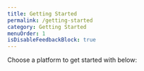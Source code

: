 ```yaml
---
title: Getting Started
permalink: /getting-started
category: Getting Started
menuOrder: 1
isDisableFeedbackBlock: true
---
```


Choose a platform to get started with below:

<Grid cols={2}>
  <GridItem
    url="getting-started/docker"
    imageUrl="https://raw.githubusercontent.com/cube-js/cube.js/master/docs/content/Getting-Started/docker-logo.svg"
    title="Docker"
  />
  <GridItem
    url="getting-started/nodejs"
    imageUrl="https://raw.githubusercontent.com/cube-js/cube.js/master/docs/content/Getting-Started/nodejs-logo.svg"
    title="Node.js"
  />
</Grid>
